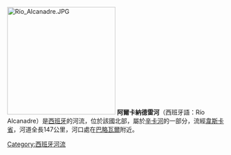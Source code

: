 {{coord|41.617367|N|0.205436|E|region:ES-HU_type:waterbody_source:dewiki|display=title}}
[[File:Río_Alcanadre.JPG|250px]]
'''阿爾卡納德雷河'''（西班牙語：Río Alcanadre）是[[西班牙|西班牙]]的河流，位於該國北部，屬於[[辛卡河|辛卡河]]的一部分，流經[[韋斯卡省|韋斯卡省]]，河道全長147公里，河口處在[[巴略瓦爾|巴略瓦爾]]附近。

{{Spain-geo-stub}}
[[Category:西班牙河流|Category:西班牙河流]]